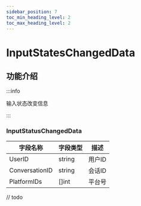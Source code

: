 ```yaml
---
sidebar_position: 7
toc_min_heading_level: 2
toc_max_heading_level: 2
---
```


# InputStatesChangedData

## 功能介绍

:::info

输入状态改变信息

:::

### InputStatusChangedData

| 字段名称          | 字段类型                                           | 描述                                                                  |
| ----------------- | -------------------------------------------------- | --------------------------------------------------------------------- |
| UserID          | string                                               | 用户ID                                                              |
| ConversationID     | string                                               | 会话ID                                                   |
| PlatformIDs      | []int                                              | 平台号                                                    |

// todo

